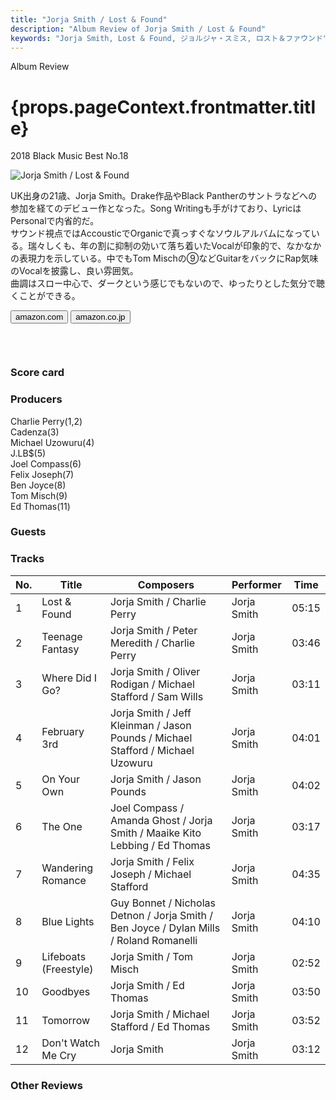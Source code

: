 ```yaml
---
title: "Jorja Smith / Lost & Found"
description: "Album Review of Jorja Smith / Lost & Found"
keywords: "Jorja Smith, Lost & Found, ジョルジャ・スミス, ロスト＆ファウンド"
---
```






<p className="largeP">Album Review</p>
<h1 className="h1--no--margin">{props.pageContext.frontmatter.title}</h1>
<p className="largeP">
  <Link to="/best50/2018/">2018 Black Music Best No.18</Link>
</p>

<Row  className="image-card-group">
	<Column colMd={3} colLg={4} noGutterMdLeft="">
       <ImageCard>

![Jorja Smith / Lost & Found](../../images/cd/jorjasmith1L.jpg)

</ImageCard>
	</Column>
	<Column colMd={4} colLg={8} noGutterMdLeft="">
	<p>
		UK出身の21歳、Jorja Smith。Drake作品やBlack Pantherのサントラなどへの参加を経てのデビュー作となった。Song Writingも手がけており、LyricはPersonalで内省的だ。
		<br/>サウンド視点ではAccousticでOrganicで真っすぐなソウルアルバムになっている。瑞々しくも、年の割に抑制の効いて落ち着いたVocalが印象的で、なかなかの表現力を示している。中でもTom Mischの⑨などGuitarをバックにRap気味のVocalを披露し、良い雰囲気。
		<br/>曲調はスロー中心で、ダークという感じでもないので、ゆったりとした気分で聴くことができる。
	</p>
	<div>
	  <Button className="button-right-mergin"  href="https://amzn.to/2AaiAl8" renderIcon={ArrowUpRight} size='sm' kind='primary'>
      amazon.com
    </Button>
    <Button className="button-right-mergin"  href="https://amzn.to/31sE5sD" renderIcon={ArrowUpRight} size='sm' kind='secondary'>
      amazon.co.jp
    </Button>
	</div>
	<a style="display:inline-block;overflow:hidden;background:url(https://linkmaker.itunes.apple.com/ja-jp/lockup.svg?releaseDate=2018-06-08&kind=album&bubble=apple_music&style=mono-black) no-repeat;width:180px;height:45px;" href="https://geo.music.apple.com/jp/album/lost-found/1373567754?mt=1&app=music&ls=1&at=11lcug"></a>
	<AdvJS2/>
	</Column>
</Row>
<Row >
	<Column colMd={4} colLg={4} noGutterMdLeft="">
<div>
  <h3>Score card</h3>
	<SliderJS1 value="5" />
  <SliderJS2 value="2" />
	<SliderJS3 value="1" />
  <SliderJS4 value="9" />
</div>
</Column>
<Column colMd={8} colLg={8} noGutterMdLeft="">
<div>
<h3>Producers</h3>
<p>
	Charlie Perry(1,2)
	<br/>Cadenza(3)
	<br/>Michael Uzowuru(4)
	<br/>J.LB$(5)
	<br/>Joel Compass(6)
	<br/>Felix Joseph(7)
	<br/>Ben Joyce(8)
	<br/>Tom Misch(9)
	<br/>Ed Thomas(11)
</p>
<h3>Guests</h3>
<p>
</p>
</div>
</Column>
</Row>

<h3>Tracks</h3>

| No. | Title                 | Composers                                                                               | Performer   | Time  |
| --- | --------------------- | --------------------------------------------------------------------------------------- | ----------- | ----- |
| 1   | Lost & Found          | Jorja Smith / Charlie Perry                                                             | Jorja Smith | 05:15 |
| 2   | Teenage Fantasy       | Jorja Smith / Peter Meredith / Charlie Perry                                            | Jorja Smith | 03:46 |
| 3   | Where Did I Go?       | Jorja Smith / Oliver Rodigan / Michael Stafford / Sam Wills                             | Jorja Smith | 03:11 |
| 4   | February 3rd          | Jorja Smith / Jeff Kleinman / Jason Pounds / Michael Stafford / Michael Uzowuru         | Jorja Smith | 04:01 |
| 5   | On Your Own           | Jorja Smith / Jason Pounds                                                              | Jorja Smith | 04:02 |
| 6   | The One               | Joel Compass / Amanda Ghost / Jorja Smith / Maaike Kito Lebbing / Ed Thomas             | Jorja Smith | 03:17 |
| 7   | Wandering Romance     | Jorja Smith / Felix Joseph / Michael Stafford                                           | Jorja Smith | 04:35 |
| 8   | Blue Lights           | Guy Bonnet / Nicholas Detnon / Jorja Smith / Ben Joyce / Dylan Mills / Roland Romanelli | Jorja Smith | 04:10 |
| 9   | Lifeboats (Freestyle) | Jorja Smith / Tom Misch                                                                 | Jorja Smith | 02:52 |
| 10  | Goodbyes              | Jorja Smith / Ed Thomas                                                                 | Jorja Smith | 03:50 |
| 11  | Tomorrow              | Jorja Smith / Michael Stafford / Ed Thomas                                              | Jorja Smith | 03:52 |
| 12  | Don't Watch Me Cry    | Jorja Smith                                                                             | Jorja Smith | 03:12 |

<h3>Other Reviews</h3>

<Row>
  <Column colMd={3} colLg={3} noGutterMdLeft>
    <Review1 />
  </Column>
</Row>

<AdvJS3 />
